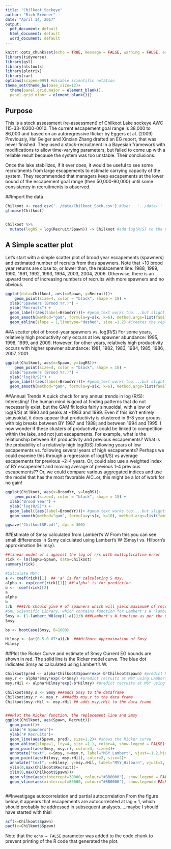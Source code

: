 ```yaml
---
title: "Chilkoot_Sockeye"
author: "Rich Brenner"
date: "April 14, 2017"
output:
  pdf_document: default
  html_document: default
  word_document: default
---
```


```r
knitr::opts_chunk$set(echo = TRUE, message = FALSE, warning = FALSE, error = FALSE)
library(tidyverse)
library(gsl)
library(nlstools)
library(plotrix)
library(car)
options(scipen=999) #disable scientific notation
theme_set(theme_bw(base_size=12)+ 
  theme(panel.grid.major = element_blank(),
  panel.grid.minor = element_blank()))
```

## Purpose
This is a stock assessment (re-assessment) of Chilkoot Lake sockeye AWC 115-33-10200-0010. The current escapement goal range is 38,000 to 86,000 and based on an autoregressive Ricker by Eggers et al. (2009) Previously, Hal Geiger and Xinxian Zhang drafted an EG report, that was never finished. They used a stock-recruitment in a Bayesian framework with modifications to allow time-varying parameters, but failed to come up with a reliable result because the system was too unstable. Their conclusions:

Once the lake stabilizes, if it ever does, it would be useful to see some recruitments from large escapements to estimate carrying capacity of the system. They recommended that managers keep escapements at the lower bound of the escapement goal range (then 50,000-90,000) until some consistency in recruitments is observed.

##Import the data
```r

Chilkoot <- read_csv('../data/Chilkoot_Sock.csv') #Use:   '../data/ '  to grab data with knittr, OR just data/ to run from R
glimpse(Chilkoot)


Chilkoot %>% 
  mutate(logRS = log(Recruit/Spawn)) -> Chilkoot #add log(R/S) to the Chilkoot dataframe
```



## A Simple scatter plot
Let's start with a simple scatter plot of brood year escapements (spawners) and estimated number of recruits from thos spawners. Note that ~10 brood year returns are close to, or lower than, the replacement line: 1988, 1989, 1990, 1991, 1992, 1993, 1994, 2003, 2004, 2006. Otherwise, there is an upward trend of increasing numbers of recruits with more spawners and no obvious.
```r
ggplot(data=Chilkoot, aes(x=Spawn, y=Recruit))+
    geom_point(size=4, color = "black", shape = 18) +
  xlab("Spawners (Brood Yr.)") + 
  ylab("Recruits") +
  geom_label((aes(label=BroodYr)))+ #geom_text works too....but slightly different.
  geom_smooth(method="gam", formula=y~s(x, k=6), method.args=list(family="quasipoisson", se=TRUE))+
  geom_abline(slope = 1,linetype="dashed", size =1.2) #Creates the replacement line

```


##A scatter plot of brood-year spawners vs. log(R/S)
For some years, relatively high productivity only occurs at low spawner abundance: 1995, 1998, 1999, and 2009. However, for other years, relatively high productivity occurs with higher spawner abundance: 1981, 1982, 1983, 1984, 1985, 1986, 2007, 2001
```r
ggplot(Chilkoot, aes(x=Spawn, y=logRS))+
    geom_point(size=4, color = "black", shape = 18) +
  xlab("Spawners (Brood Yr.)") + 
  ylab("log(R/S)") +
  geom_label((aes(label=BroodYr)))+ #geom_text works too....but slightly different.
  geom_smooth(method="gam", formula=y~s(x, k=6), method.args=list(family="gaussian", se=TRUE))
```



##Annual Trends
A quick check for any annual trends in log (R/S): Interesting! The human mind is good at finding patterns that do not necessarily exist, but the GAM fit looks fairly sinusoidal, with a low of log(R/S) at 1990 and peaks at ~1983 and 1999. Even if this isn't entirely sinusoidal, it does appear that productiivty is clustered in 6-8 year groups, with big breaks between BY 1987 and 1988; and between 1994 and 1995. I now wonder if these clusters of productivity could be linked to competition within the lake, and not just escapements. For example, what is the relationship between BY productivity and previous escapements? What is the probability of a relatively high log(R/S) following years of low escapements vs. following several years of high escapements? Perhaps we could examine this through a regression of log(R/S) vs average escapements for previous ~2-4 years. Or, could also use a weighted index of BY escapement and moving average of previous 1-4 previous escapements?? Or, we could compare various aggregated indices and use the model that has the most favorable AIC..or, this might be a lot of work for no gain!
```r
ggplot(Chilkoot, aes(x=BroodYr, y=logRS))+
    geom_point(size=4, color = "black", shape = 18) +
  xlab("Brood Year") + 
  ylab("log(R/S)") +
  geom_label((aes(label=BroodYr)))+ #geom_text works too....but slightly different.
  geom_smooth(method="gam", formula=y~s(x, k=10), method.args=list(family="gaussian", se=TRUE))

ggsave("ChilkootSR.pdf", dpi = 300)
```


##Estimate of Smsy calculated from Lambert's W
From this you can see small differences in Ssmy calculated using Lambert's W (Smsy) vs. Hilborn's approximation (Hilmsy).
```r
##linear model of s against the log of r/s with multiplicative error
rick <- lm(logRS~Spawn, data=Chilkoot) 
summary(rick)

#Calculate MSY:
a <- coef(rick)[1]  ## 'a' is for calculating S msy.
alpha <- exp(coef(rick)[1]) ##'alpha' is for prediction
b <- -coef(rick)[2]
a
alpha
b
1/b  ###1/b should give # of spawners which will yield maximum# of recruits.
#Gnu Scientific Library, which contains function for Lambert's W "lambert_w0"
Smsy <- (1-lambert_W0(exp(1-a)))/b ###Lambert's W function as per the Gnu Scientific Library
Smsy

bs <- bootCase(Smsy, B=1000)

Hilmsy <- (a*(0.5-0.07*a))/b  ###Hilborn Approximation of Smsy
Hilmsy
```


##Plot the Ricker Curve and estimate of Smsy
Current EG bounds are shown in red. The solid line is the Ricker model curve. The blue dot indicates Smsy as calculated using Lambert's W.
```r
Chilkoot$pred <- alpha*Chilkoot$Spawn*exp(-b*Chilkoot$Spawn) #predict Ricker curve
msy.r <- alpha*Smsy*exp(-b*Smsy) #predict recruits at MSY using Lambert's W
msy.rHil <- alpha*Hilmsy*exp(-b*Hilmsy) #predict recruits at MSY using Hilborn approximation

Chilkoot$msy.s <- Smsy ###adds Smsy to the dataframe
Chilkoot$msy.r <- msy.r  ###adds msy.r to the data frame
Chilkoot$msy.rHil <- msy.rHil ## adds msy.rHil to the data frame


###Plot the Ricker function, the replacement line and Smsy
ggplot(Chilkoot, aes(Spawn, Recruit))+
  geom_point()+
  xlab("# Spawners")+
  ylab("# Recruits")+
  geom_line(aes(Spawn, pred), size=1.2)+ #shows the Ricker curve
  geom_abline(slope=1, lty=4, size =1.1, color=4, show.legend = FALSE)+
  geom_point(aes(Smsy, msy.r), color=4, size=4)+
  annotate("text", x=Smsy, y=msy.r, label="MSY_Lambert", vjust=-1.2,hjust=-.1, color=4)+ #label Smsy
  geom_point(aes(Hilmsy, msy.rHil), color=2, size=2)+
  annotate("text", x=Hilmsy, y=msy.rHil, label="MSY_Hilborn", vjust=2, hjust=.7, color=2)+ #label Smsy
  ylim(0,max(Chilkoot$Recruit))+
  xlim(0,max(Chilkoot$Spawn))+
  geom_vline(aes(xintercept=38000, colour="#BB0000"), show.legend = FALSE)+
  geom_vline(aes(xintercept=86000, colour="#BB0000"), show.legend= FALSE)
```





```r




```





##Investigage autocorrelation and partial autocorrelation
From the figure below, it appears that escapements are autocorrelated at lag = 1, which
should probably be addressed in subsequent analyses.....maybe I should have started
with this!
```r
acf(x=Chilkoot$Spawn)
pacf(x=Chilkoot$Spawn)
```



Note that the `echo = FALSE` parameter was added to the code chunk to prevent printing of the R code that generated the plot.

